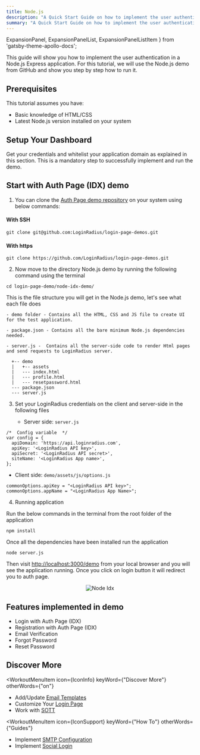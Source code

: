 ```yaml
---
title: Node.js
description: "A Quick Start Guide on how to implement the user authentication in a Node.js Express application."
summary: "A Quick Start Guide on how to implement the user authentication in a Node.js Express application."
---
```


  ExpansionPanel,
  ExpansionPanelList,
  ExpansionPanelListItem
} from 'gatsby-theme-apollo-docs';


This guide will show you how to implement the user authentication in a Node.js Express application. For this tutorial, we will use the Node.js demo from GitHub and show you step by step how to run it.


## Prerequisites

This tutorial assumes you have:

- Basic knowledge of HTML/CSS
- Latest Node.js version installed on your system

## Setup Your Dashboard

Get your credentials and whitelist your application domain as explained in this section. This is a mandatory step to successfully implement and run the demo.


<ExpansionPanel title="Click here to view details">
<Setup />
</ExpansionPanel>

## Start with Auth Page (IDX) demo

1. You can clone the [Auth Page demo repository](https://github.com/LoginRadius/login-page-demos) on your system using below commands:

  #### With SSH

  ```
  git clone git@github.com:LoginRadius/login-page-demos.git
  ```

  #### With https

  ```
  git clone https://github.com/LoginRadius/login-page-demos.git
  ```
2. Now move to the directory Node.js demo by running the following command using the terminal

  ```
  cd login-page-demo/node-idx-demo/
  ```

   This is the file structure you will get in the Node.js demo, let's see what each file does

    - demo folder - Contains all the HTML, CSS and JS file to create UI for the test application.

    - package.json - Contains all the bare minimum Node.js dependencies needed.

    - server.js -  Contains all the server-side code to render Html pages and send requests to LoginRadius server.

  ```
    +-- demo
    |   +-- assets
    |   --- index.html
    |   --- profile.html
    |   --- resetpassword.html
    --- package.json
    --- server.js
   ```

3. Set your LoginRadius credentials on the client and server-side in the following files

   - Server side: `server.js`

  ```JS
  /*  Config variable  */
  var config = {
    apiDomain: 'https://api.loginradius.com',
    apiKey: '<LoginRadius API key>',
    apiSecret: '<LoginRadius API secret>',
    siteName: '<LoginRadius App name>',
  };
  ```

   - Client side: `demo/assets/js/options.js`

  ``` JS
  commonOptions.apiKey = "<LoginRadius API key>";
  commonOptions.appName = "<LoginRadius App Name>";
  ```

4. Running application 

  Run the below commands in the terminal from the root folder of the application

  ``` JS
  npm install
  ```

  Once all the dependencies have been installed run the application

  ``` JS
  node server.js
  ```
  Then visit [http://localhost:3000/demo](http://localhost:3000/demo) from your local browser and you will see the application running. Once you click on login button it will redirect you to auth page.

  <div style="text-align:center">
    <img src="../assets/node_idx.jpg" alt="Node Idx" />
  </div>

## Features implemented in demo
- Login with Auth Page (IDX)
- Registration with Auth Page (IDX)
- Email Verification
- Forgot Password
- Reset Password

## Discover More 


<MenuWrapper>

<WorkoutMenuItem
  icon={IconInfo}
  keyWord={"Discover More"}
  otherWords={"on"}
>

* Add/Update [Email Templates](/howto/email-templates/)
* Customize Your [Login Page](/howto/authentication-theme/)
* Work with [SOTT](/howto/work-with-sott/)

</WorkoutMenuItem>

<WorkoutMenuItem
  icon={IconSupport}
  keyWord={"How To"}
  otherWords={"Guides"}
>

* Implement [SMTP Configuration](/howto/email-smtp-config/)
* Implement [Social Login](/howto/social-login/)

</WorkoutMenuItem>

</MenuWrapper>

